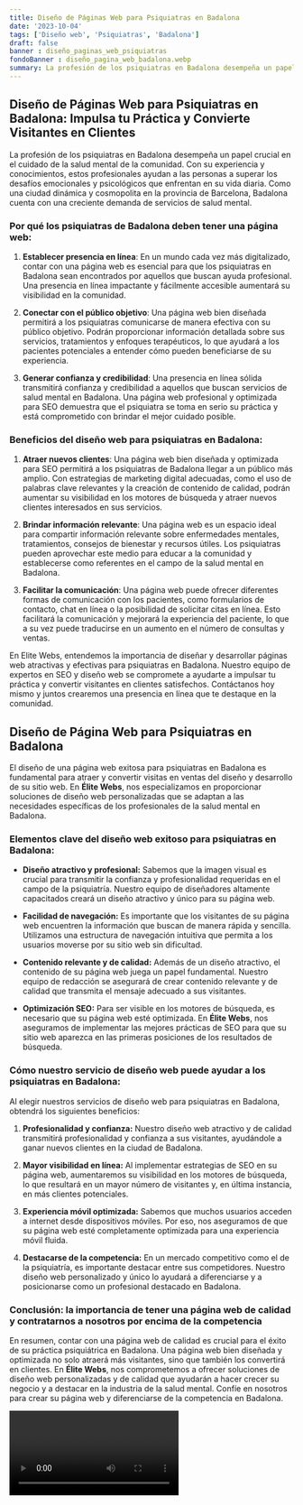 ```yaml
---
title: Diseño de Páginas Web para Psiquiatras en Badalona
date: '2023-10-04'
tags: ['Diseño web', 'Psiquiatras', 'Badalona']
draft: false
banner : diseño_paginas_web_psiquiatras
fondoBanner : diseño_pagina_web_badalona.webp
summary: La profesión de los psiquiatras en Badalona desempeña un papel crucial en el cuidado de la salud mental de la comunidad. Con su experiencia y conocimientos, estos profesionales ayudan a las personas a superar los desafíos emocionales y psicológicos que enfrentan en su vida diaria. Como una ciudad dinámica y cosmopolita en la provincia de Barcelona, Badalona cuenta con una creciente demanda de servicios de salud mental. 
---
```


## Diseño de Páginas Web para Psiquiatras en Badalona: Impulsa tu Práctica y Convierte Visitantes en Clientes

La profesión de los psiquiatras en Badalona desempeña un papel crucial en el cuidado de la salud mental de la comunidad. Con su experiencia y conocimientos, estos profesionales ayudan a las personas a superar los desafíos emocionales y psicológicos que enfrentan en su vida diaria. Como una ciudad dinámica y cosmopolita en la provincia de Barcelona, Badalona cuenta con una creciente demanda de servicios de salud mental. 

### Por qué los psiquiatras de Badalona deben tener una página web:

1. **Establecer presencia en línea**: En un mundo cada vez más digitalizado, contar con una página web es esencial para que los psiquiatras en Badalona sean encontrados por aquellos que buscan ayuda profesional. Una presencia en línea impactante y fácilmente accesible aumentará su visibilidad en la comunidad.

2. **Conectar con el público objetivo**: Una página web bien diseñada permitirá a los psiquiatras comunicarse de manera efectiva con su público objetivo. Podrán proporcionar información detallada sobre sus servicios, tratamientos y enfoques terapéuticos, lo que ayudará a los pacientes potenciales a entender cómo pueden beneficiarse de su experiencia.

3. **Generar confianza y credibilidad**: Una presencia en línea sólida transmitirá confianza y credibilidad a aquellos que buscan servicios de salud mental en Badalona. Una página web profesional y optimizada para SEO demuestra que el psiquiatra se toma en serio su práctica y está comprometido con brindar el mejor cuidado posible.

### Beneficios del diseño web para psiquiatras en Badalona:

1. **Atraer nuevos clientes**: Una página web bien diseñada y optimizada para SEO permitirá a los psiquiatras de Badalona llegar a un público más amplio. Con estrategias de marketing digital adecuadas, como el uso de palabras clave relevantes y la creación de contenido de calidad, podrán aumentar su visibilidad en los motores de búsqueda y atraer nuevos clientes interesados en sus servicios.

2. **Brindar información relevante**: Una página web es un espacio ideal para compartir información relevante sobre enfermedades mentales, tratamientos, consejos de bienestar y recursos útiles. Los psiquiatras pueden aprovechar este medio para educar a la comunidad y establecerse como referentes en el campo de la salud mental en Badalona.

3. **Facilitar la comunicación**: Una página web puede ofrecer diferentes formas de comunicación con los pacientes, como formularios de contacto, chat en línea o la posibilidad de solicitar citas en línea. Esto facilitará la comunicación y mejorará la experiencia del paciente, lo que a su vez puede traducirse en un aumento en el número de consultas y ventas.

En Elite Webs, entendemos la importancia de diseñar y desarrollar páginas web atractivas y efectivas para psiquiatras en Badalona. Nuestro equipo de expertos en SEO y diseño web se compromete a ayudarte a impulsar tu práctica y convertir visitantes en clientes satisfechos. Contáctanos hoy mismo y juntos crearemos una presencia en línea que te destaque en la comunidad.

<GifSeo />

<Cta />

## Diseño de Página Web para Psiquiatras en Badalona

El diseño de una página web exitosa para psiquiatras en Badalona es fundamental para atraer y convertir visitas en ventas del diseño y desarrollo de su sitio web. En **Élite Webs**, nos especializamos en proporcionar soluciones de diseño web personalizadas que se adaptan a las necesidades específicas de los profesionales de la salud mental en Badalona.

### Elementos clave del diseño web exitoso para psiquiatras en Badalona:

- **Diseño atractivo y profesional:** Sabemos que la imagen visual es crucial para transmitir la confianza y profesionalidad requeridas en el campo de la psiquiatría. Nuestro equipo de diseñadores altamente capacitados creará un diseño atractivo y único para su página web.

- **Facilidad de navegación:** Es importante que los visitantes de su página web encuentren la información que buscan de manera rápida y sencilla. Utilizamos una estructura de navegación intuitiva que permita a los usuarios moverse por su sitio web sin dificultad.

- **Contenido relevante y de calidad:** Además de un diseño atractivo, el contenido de su página web juega un papel fundamental. Nuestro equipo de redacción se asegurará de crear contenido relevante y de calidad que transmita el mensaje adecuado a sus visitantes.

- **Optimización SEO:** Para ser visible en los motores de búsqueda, es necesario que su página web esté optimizada. En **Élite Webs**, nos aseguramos de implementar las mejores prácticas de SEO para que su sitio web aparezca en las primeras posiciones de los resultados de búsqueda.

### Cómo nuestro servicio de diseño web puede ayudar a los psiquiatras en Badalona:

Al elegir nuestros servicios de diseño web para psiquiatras en Badalona, obtendrá los siguientes beneficios:

1. **Profesionalidad y confianza:** Nuestro diseño web atractivo y de calidad transmitirá profesionalidad y confianza a sus visitantes, ayudándole a ganar nuevos clientes en la ciudad de Badalona.

2. **Mayor visibilidad en línea:** Al implementar estrategias de SEO en su página web, aumentaremos su visibilidad en los motores de búsqueda, lo que resultará en un mayor número de visitantes y, en última instancia, en más clientes potenciales.

3. **Experiencia móvil optimizada:** Sabemos que muchos usuarios acceden a internet desde dispositivos móviles. Por eso, nos aseguramos de que su página web esté completamente optimizada para una experiencia móvil fluida.

4. **Destacarse de la competencia:** En un mercado competitivo como el de la psiquiatría, es importante destacar entre sus competidores. Nuestro diseño web personalizado y único lo ayudará a diferenciarse y a posicionarse como un profesional destacado en Badalona.

### Conclusión: la importancia de tener una página web de calidad y contratarnos a nosotros por encima de la competencia

En resumen, contar con una página web de calidad es crucial para el éxito de su práctica psiquiátrica en Badalona. Una página web bien diseñada y optimizada no solo atraerá más visitantes, sino que también los convertirá en clientes. En **Élite Webs**, nos comprometemos a ofrecer soluciones de diseño web personalizadas y de calidad que ayudarán a hacer crecer su negocio y a destacar en la industria de la salud mental. Confíe en nosotros para crear su página web y diferenciarse de la competencia en Badalona.

<Video />

<CtaBot job='Psiquiatras' city='Badalona'/>

<Gmaps query='Badalona+españa+maps' />